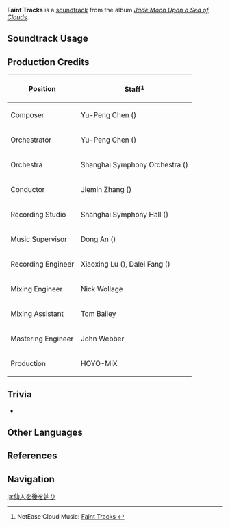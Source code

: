 {{Soundtrack Infobox
|image          = Jade Moon Upon a Sea of Clouds.png
|album          = Jade Moon Upon a Sea of Clouds
|disc           = 2
|number         = 37
|featured       =
|featured2      =
|featured3      =
|featured_disc  =
|featured_disc2 =
|featured_disc3 =
|youtube_id     = OanZ8vhOMY8
|spotify_id     = 0U4LMNasBhZtLB2iBFHnY8
|previous       = Wandering Flight
|next           = Idle Away From Mountains
}}
'''Faint Tracks''' is a [[soundtrack]] from the album ''[[Jade Moon Upon a Sea of Clouds]]''.

==Soundtrack Usage==
{{Soundtrack Usage
|location = Huaguang Stone Forest
|eventgameplay = Hilidream Camp;;The Great Banquet of the Adepti//Salvage at Sea;;Bouncing Blobby Slimes
}}

==Production Credits==
{| class="wikitable"
! Position
! Staff<ref>NetEase Cloud Music: [https://music.163.com/#/song?id=1492275930 Faint Tracks {{zh|追寻仙迹}}]</ref>
|-
! Composer
| Yu-Peng Chen ({{zh|陈致逸}})
|-
! Orchestrator
| Yu-Peng Chen ({{zh|陈致逸}})
|-
! Orchestra
| Shanghai Symphony Orchestra ({{zh|上海交响乐团}})
|-
! Conductor
| Jiemin Zhang ({{zh|张洁敏}})
|-
! Recording Studio
| Shanghai Symphony Hall ({{zh|上海交响乐团音乐厅}})
|-
! Music Supervisor
| Dong An ({{zh|安栋}})
|-
! Recording Engineer
| Xiaoxing Lu ({{zh|陆晓幸}}), Dalei Fang ({{zh|房大磊}})
|-
! Mixing Engineer
| Nick Wollage
|-
! Mixing Assistant
| Tom Bailey
|-
! Mastering Engineer
| John Webber
|-
! Production
| HOYO-MiX
|}

==Trivia==
* {{Transclude|Wandering Flight|HuaguangStoneForestLeitmotif|section=1}}

==Other Languages==
{{Other Languages
|en      = Faint Tracks
|zhs     = 追寻仙迹
|zhs_rm  = Zhuīxún Xiānjī
|zht     = 追尋仙跡
|zht_rm  = Zhuīxún Xiānjī
|zh_tl   = Pursuing Adeptal Tracks
|ja      = 仙人を後を辿り
|ja_rm   = Sennin wo Ato wo Tadori
|ja_tl   = Following Adeptal Tracks
}}

==References==
{{Reflist}}

==Navigation==
{{Soundtrack Navbox|Jade Moon Upon a Sea of Clouds}}

[[ja:仙人を後を辿り]]